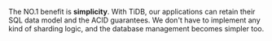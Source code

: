 The NO.1 benefit is **simplicity**. With TiDB, our applications can retain their SQL data model and the ACID guarantees. We don't have to implement any kind of sharding logic, and the database management becomes simpler too.